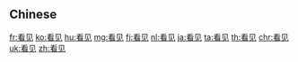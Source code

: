{{also|看見}}
==Chinese==
{{zh-see|看見}}

[[fr:看见]]
[[ko:看见]]
[[hu:看见]]
[[mg:看见]]
[[fj:看见]]
[[nl:看见]]
[[ja:看见]]
[[ta:看见]]
[[th:看见]]
[[chr:看见]]
[[uk:看见]]
[[zh:看见]]